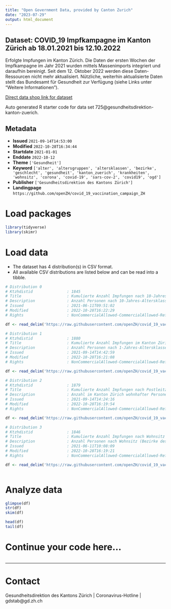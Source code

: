 ```yaml
---
title: "Open Government Data, provided by Canton Zurich"
date: "2023-07-29"
output: html_document
---
```


## Dataset: COVID_19 Impfkampagne im Kanton Zürich ab 18.01.2021 bis 12.10.2022

Erfolgte Impfungen im Kanton Zürich. Die Daten der ersten Wochen der Impfkampagne im Jahr 2021 wurden mittels Massenimports integriert und daraufhin bereinigt. Seit dem 12. Oktober 2022 werden diese Daten-Ressourcen nicht mehr aktualisiert. Nützliche, weiterhin aktualisierte Daten stellt das Bundesamt für Gesundheit zur Verfügung (siehe Links unter "Weitere Informationen").

[Direct data shop link for dataset](https://www.zh.ch/de/politik-staat/opendata.zhweb-noredirect.zhweb-cache.html#/datasets/725@gesundheitsdirektion-kanton-zuerich)

Auto generated R starter code for data set 725@gesundheitsdirektion-kanton-zuerich.

## Metadata

- **Issued** `2021-09-14T14:53:00`
- **Modified** `2022-10-28T16:34:44`
- **Startdate** `2021-01-01`
- **Enddate** `2022-10-12`
- **Theme** `['Gesundheit']`
- **Keyword** `['alter', 'altersgruppen', 'altersklassen', 'bezirke', 'geschlecht', 'gesundheit', 'kanton_zuerich', 'krankheiten', 'wohnsitz', 'corona', 'covid-19', 'sars-cov-2', 'covid19', 'ogd']`
- **Publisher** `['Gesundheitsdirektion des Kantons Zürich']`
- **Landingpage** `https://github.com/openZH/covid_19_vaccination_campaign_ZH`


# Load packages

```r

library(tidyverse)
library(skimr)

```

# Load data

-   The dataset has 4 distribution(s) in CSV format.
-   All available CSV distributions are listed below and can be read into a tibble.

```r

# Distribution 0
# Ktzhdistid               : 1845
# Title                    : Kumulierte Anzahl Impfungen nach 10-Jahres-Altersklassen, Geschlecht pro Tag ab 18.01.2021 bis 12.10.2022
# Description              : Anzahl Personen nach 10-Jahres-Altersklassen ('0-9', '10-19', '20-29', .., '80+') und Geschlecht ('d'=divers, 'f'=weiblich, 'm'=männlich, 'NA'=unbekannt), die insgesamt im Kanton Zürich ab dem 18.01.2021 bis und mit Stichtag eine Coronavirus-Impfung ('atLeastOneDose', 'completedBasicImmu' oder 'booster') erhalten haben. Aus Datenschutzgründen sind die Daten der ersten paar Tage auf den 18.01.2021 aggregiert. Die Daten wurden bis zum 12. Oktober 2022 einmal werktags aktualisiert. Nützliche, weiterhin aktualisierte Daten stellt das Bundesamt für Gesundheit zur Verfügung (siehe Links im Datensatz unter "Weitere Informationen").
# Issued                   : 2021-06-11T09:51:02
# Modified                 : 2022-10-28T16:22:29
# Rights                   : NonCommercialAllowed-CommercialAllowed-ReferenceRequired

df <- read_delim('https://raw.githubusercontent.com/openZH/covid_19_vaccination_campaign_ZH/master/COVID19_Impfungen_pro_Datum_Altersklasse_Geschlecht_v2.csv')

# Distribution 1
# Ktzhdistid               : 1880
# Title                    : Kumulierte Anzahl Impfungen im Kanton Zürich wohnhafter Personen nach 1-Jahres-Altersklassen für die jeweils vergangene Kalenderwoche bis 12.10.2022
# Description              : Anzahl Personen nach 1-Jahres-Altersklassen ('0', '1', '2', .., '100+'), die insgesamt im Kanton Zürich in der jeweils vergangenen Kalenderwoche eine Coronavirus-Impfung ('atLeastOneDose', 'completedBasicImmu' oder 'booster') erhalten haben. Die Daten wurden bis zum 12. Oktober 2022 jeweils Montags für die Vorwoche aktualisiert. Nützliche, weiterhin aktualisierte Daten stellt das Bundesamt für Gesundheit zur Verfügung (siehe Links im Datensatz unter "Weitere Informationen").
# Issued                   : 2021-09-14T14:42:59
# Modified                 : 2022-10-28T16:21:08
# Rights                   : NonCommercialAllowed-CommercialAllowed-ReferenceRequired

df <- read_delim('https://raw.githubusercontent.com/openZH/covid_19_vaccination_campaign_ZH/master/COVID19_Impfungen_pro_Woche_Alter_in_KTZH_wohnhaft_v2.csv')

# Distribution 2
# Ktzhdistid               : 1879
# Title                    : Kumulierte Anzahl Impfungen nach Postleitzahl pro Kalenderwoche ab 18.01.2021 bis 12.10.2022
# Description              : Anzahl im Kanton Zürich wohnhafter Personen nach Postleitzahl, die insgesamt im Kanton Zürich ab dem 18.01.2021 bis und mit Stichtag eine Coronavirus-Impfung ('atLeastOneDose', 'completedBasicImmu' oder 'booster') erhalten haben. Aus Datenschutzgründen sind die Daten der ersten paar Wochen auf die Kalenderwoche 3 aggregiert. Die Daten wurden bis zum 12. Oktober 2022 einmal wöchentlich aktualisiert. Nützliche, weiterhin aktualisierte Daten stellt das Bundesamt für Gesundheit zur Verfügung (siehe Links im Datensatz unter "Weitere Informationen").
# Issued                   : 2021-09-14T14:24:16
# Modified                 : 2022-10-28T16:19:54
# Rights                   : NonCommercialAllowed-CommercialAllowed-ReferenceRequired

df <- read_delim('https://raw.githubusercontent.com/openZH/covid_19_vaccination_campaign_ZH/master/COVID19_Impfungen_pro_Woche_PLZ_v2.csv')

# Distribution 3
# Ktzhdistid               : 1846
# Title                    : Kumulierte Anzahl Impfungen nach Wohnsitz pro Kalenderwoche ab 18.01.2021 bis 12.10.2022
# Description              : Anzahl Personen nach Wohnsitz (Bezirke des Kantons Zürich ('bfsNumber' = BFS-Nummer des Bezirks), 'ZH aber ausserkantonal geimpft' (von Menschen mit Wohnsitz im Kanton ZH, die ausserkantonal geimpft wurden, sind keine Wohnsitzinformationen nach Bezirken vorhanden), 'Nachbarkantone', 'andere Kantone' oder 'unbekannt'), die insgesamt im Kanton Zürich ab dem 18.01.2021 bis und mit Kalenderwoche eine Coronavirus-Impfung ('atLeastOneDose', 'completedBasicImmu' oder 'booster') erhalten haben. Aus Datenschutzgründen sind die Daten der ersten paar Wochen auf die Kalenderwoche 3 aggregiert. Die Daten wurden bis zum 12. Oktober 2022 einmal wöchentlich aktualisiert. Nützliche, weiterhin aktualisierte Daten stellt das Bundesamt für Gesundheit zur Verfügung (siehe Links im Datensatz unter "Weitere Informationen").
# Issued                   : 2021-06-11T10:08:09
# Modified                 : 2022-10-28T16:19:21
# Rights                   : NonCommercialAllowed-CommercialAllowed-ReferenceRequired

df <- read_delim('https://raw.githubusercontent.com/openZH/covid_19_vaccination_campaign_ZH/master/COVID19_Impfungen_pro_Woche_Wohnsitz_v2.csv')



```

# Analyze data

```r

glimpse(df)
str(df)
skim(df)

head(df)
tail(df)

```

# Continue your code here...

```r

```

------------------------------------------------------------------------

# Contact

Gesundheitsdirektion des Kantons Zürich | Coronavirus-Hotline | gdstab@gd.zh.ch
